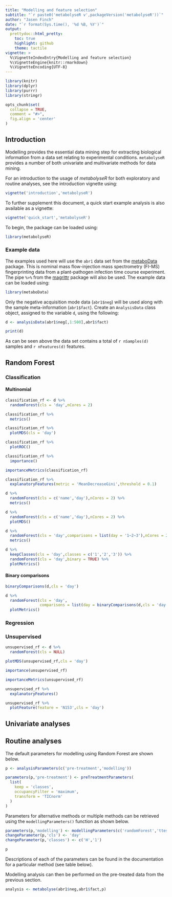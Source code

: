 ```yaml
---
title: "Modelling and feature selection"
subtitle: "`r paste0('metabolyseR v',packageVersion('metabolyseR'))`"
author: "Jasen Finch"
date: "`r format(Sys.time(), '%d %B, %Y')`"
output:
  prettydoc::html_pretty:
    toc: true
    highlight: github
    theme: tactile
vignette: >
  %\VignetteIndexEntry{Modelling and feature selection}
  %\VignetteEngine{knitr::rmarkdown}
  %\VignetteEncoding{UTF-8}
---
```


```r
library(knitr)
library(dplyr)
library(purrr)
library(stringr)

opts_chunk$set(
  collapse = TRUE,
  comment = "#>",
  fig.align = 'center'
)
```

## Introduction

Modelling provides the essential data mining step for extracting biological information from a data set relating to experimental conditions.
`metabolyseR` provides a number of both univariate and multivariate methods for data mining.

For an introduction to the usage of *metabolyseR* for both exploratory and routine analyses, see the introduction vignette using:

```r
vignette('introduction','metabolyseR')
```

To further supplement this document, a quick start example analysis is also available as a vignette:

```r
vignette('quick_start','metabolyseR')
```

To begin, the package can be loaded using:

```r
library(metabolyseR)
```

### Example data

The examples used here will use the `abr1` data set from the [metaboData](https://aberhrml.github.io/metaboData/) package. 
This is nominal mass flow-injection mass spectrometry (FI-MS) fingerprinting data from a plant-pathogen infection time course experiment.
The pipe `%>%` from the [magrittr](https://magrittr.tidyverse.org/) package will also be used.
The example data can be loaded using:

```r
library(metaboData)
```

Only the negative acquisition mode data (`abr1$neg`) will be used along with the sample meta-information (`abr1$fact`).
Create an `AnalysisData` class object, assigned to the variable `d`, using the following:

```r
d <- analysisData(abr1$neg[,1:500],abr1$fact)
```

```r
print(d)
```

As can be seen above the data set contains a total of `r nSamples(d)` samples and `r nFeatures(d)` features.

## Random Forest

### Classification

#### Multinomial

```r
classification_rf <- d %>%
  randomForest(cls = 'day',nCores = 2)
```

```r
classification_rf %>%
  metrics()
```

```r
classification_rf %>% 
  plotMDS(cls = 'day')
```

```r
classification_rf %>% 
  plotROC()
```

```r
classification_rf %>%
  importance()
```

```r
importanceMetrics(classification_rf)
```

```r
classification_rf %>%
  explanatoryFeatures(metric = 'MeanDecreaseGini',threshold = 0.1)
```

```r
d %>%
  randomForest(cls = c('name','day'),nCores = 2) %>%
  metrics()
```

```r
d %>%
  randomForest(cls = c('name','day'),nCores = 2) %>%
  plotMDS()
```

```r
d %>%
  randomForest(cls = 'day',comparisons = list(day = '1~2~3'),nCores = 2) %>%
  metrics()
```

```r
d %>%
  keepClasses(cls = 'day',classes = c('1','2','3')) %>%
  randomForest(cls = 'day',binary = TRUE) %>%
  plotMetrics()
```

#### Binary comparisons

```r
binaryComparisons(d,cls = 'day')
```

```r
d %>%
  randomForest(cls = 'day',
               comparisons = list(day = binaryComparisons(d,cls = 'day')[1:4])) %>%
  plotMetrics()
```


### Regression

### Unsupervised

```r
unsupervised_rf <- d %>%
  randomForest(cls = NULL)
```

```r
plotMDS(unsupervised_rf,cls = 'day')
```

```r
importance(unsupervised_rf)
```

```r
importanceMetrics(unsupervised_rf)
```

```r
unsupervised_rf %>%
  explanatoryFeatures()
```

```r
unsupervised_rf %>%
  plotFeature(feature = 'N153',cls = 'day')
```

## Univariate analyses

## Routine analyses

The default parameters for modelling using Random Forest are shown below.

```r
p <- analysisParameters(c('pre-treatment','modelling'))
```

```r
parameters(p,'pre-treatment') <- preTreatmentParameters(
  list(
    keep = 'classes',
    occupancyFilter = 'maximum',
    transform = 'TICnorm' 
  )
)
```

Parameters for alternative methods or multiple methods can be retrieved using the `modellingParameters()` function as shown below.

```r
parameters(p,'modelling') <- modellingParameters(c('randomForest','ttest'))
changeParameter(p,'cls') <- 'day'
changeParameter(p,'classes') <- c('H','1')
```

```r
p
```

Descriptions of each of the parameters can be found in the documentation for a particular method (see table below). 

Modelling analysis can then be performed on the pre-treated data from the previous section.

```r
analysis <- metabolyse(abr1$neg,abr1$fact,p)
```
